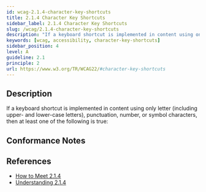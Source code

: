 ```yaml
---
id: wcag-2.1.4-character-key-shortcuts
title: 2.1.4 Character Key Shortcuts
sidebar_label: 2.1.4 Character Key Shortcuts
slug: /wcag/2.1.4-character-key-shortcuts
description: "If a keyboard shortcut is implemented in content using only letter (including upper- and lower-case letters), punctuation, number, or symbol characters, then at least one of the following is true:"
keywords: [wcag, accessibility, character-key-shortcuts]
sidebar_position: 4
level: A
guideline: 2.1
principle: 2
url: https://www.w3.org/TR/WCAG22/#character-key-shortcuts
---
```


## Description

If a keyboard shortcut is implemented in content using only letter (including upper- and lower-case letters), punctuation, number, or symbol characters, then at least one of the following is true:

## Conformance Notes

<Project name="ads">
  <Unknown></Unknown>
</Project>

<Project name="scix">
  <NotApplicable></NotApplicable>
</Project>

## References

- [How to Meet 2.1.4](https://www.w3.org/WAI/WCAG22/quickref/#character-key-shortcuts)
- [Understanding 2.1.4](https://www.w3.org/WAI/WCAG22/Understanding/character-key-shortcuts.html)



